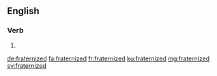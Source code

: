==English==

===Verb===
{{head|en|verb form}}

# {{en-past of|fraternize}}

[[de:fraternized]]
[[fa:fraternized]]
[[fr:fraternized]]
[[ku:fraternized]]
[[mg:fraternized]]
[[sv:fraternized]]